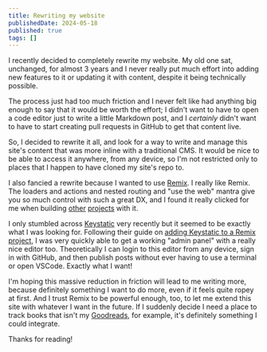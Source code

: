```yaml
---
title: Rewriting my website
publishedDate: 2024-05-18
published: true
tags: []
---
```

I recently decided to completely rewrite my website. My old one sat, unchanged, for almost 3 years and I never really put much effort into adding new features to it or updating it with content, despite it being technically possible.&#x20;

The process just had too much friction and I never felt like had anything big enough to say that it would be worth the effort; I didn't want to have to open a code editor just to write a little Markdown post, and I *certainly* didn't want to have to start creating pull requests in GitHub to get that content live.

So, I decided to rewrite it all, and look for a way to write and manage this site's content that was more inline with a traditional CMS. It would be nice to be able to access it anywhere, from any device, so I'm not restricted only to places that I happen to have cloned my site's repo to.

I also fancied a rewrite because I wanted to use [Remix](https://remix.run/). I really like Remix. The loaders and actions and nested routing and "use the web" mantra give you so much control with such a great DX, and I found it really clicked for me when building [other](https://lettuce.watch) [projects](https://insync.rocks) with it.

I only stumbled across [Keystatic](https://keystatic.com/) very recently but it seemed to be exactly what I was looking for. Following their guide on [adding Keystatic to a Remix project](https://keystatic.com/docs/installation-remix), I was very quickly able to get a working "admin panel" with a really nice editor too. Theoretically I can login to this editor from any device, sign in with GitHub, and then publish posts without ever having to use a terminal or open VSCode. Exactly what I want!

I'm hoping this massive reduction in friction will lead to me writing more, because definitely something I want to do more, even if it feels quite ropey at first. And I trust Remix to be powerful enough, too, to let me extend this site with whatever I want in the future. If I suddenly decide I need a place to track books that isn't my [Goodreads](https://goodreads.com/benslv), for example, it's definitely something I could integrate.

Thanks for reading!
